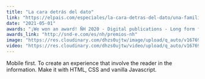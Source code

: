 ```yaml
---
title: "La cara detrás del dato"
link: "https://elpais.com/especiales/la-cara-detras-del-dato/una-familia-ahogada-en-la-crisis/"
date: "2021-05-01"
awards: "¡We won an award! ÑH 2020 - Digital publications - Long form features - Bronze"
awards_link: "http://snd-e.com/es/nh/premios-nh"
image: "https://res.cloudinary.com/dhzs0ujtw/image/upload/q_auto/v1676925259/portfolio/caradato_wldd4y"
video: "https://res.cloudinary.com/dhzs0ujtw/video/upload/q_auto/v1676924516/portfolio/caradato_v0zowo"
---
```


Mobile first. To create an experience that involve the reader in the information. Make it with HTML, CSS and vanilla Javascript.
